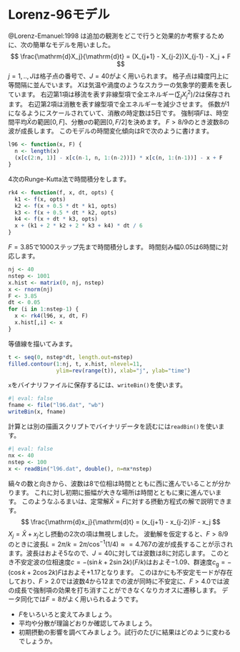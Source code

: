 # Lorenz-96モデル

@Lorenz-Emanuel:1998
は追加の観測をどこで行うと効果的か考察するために、次の簡単なモデルを用いました。
$$
\frac{\mathrm{d}X_j}{\mathrm{d}t} = (X_{j+1} - X_{j-2})X_{j-1} - X_j + F
$$ $j=1, .., J$は格子点の番号で、$J=40$がよく用いられます。
格子点は緯度円上に等間隔に並んでいます。
$X$は気温や渦度のようなスカラーの気象学的要素を表しています。
右辺第1項は移流を表す非線型項で全エネルギー$(\sum_jX_j^2)/2$は保存されます。
右辺第2項は消散を表す線型項で全エネルギーを減少させます。
係数が1になるようにスケールされていて、消散の時定数は5日です。
強制項$F$は、時空間平均$\bar{X}$の範囲$[0,\,F]$、分散$\sigma$の範囲$[0,\,F/2]$を決めます。
$F>8/9$のとき波数8の波が成長します。
このモデルの時間変化傾向はRで次のように書けます。

```r
l96 <- function(x, F) {
  n <- length(x)
  (x[c(2:n, 1)] - x[c(n-1, n, 1:(n-2))]) * x[c(n, 1:(n-1))] - x + F
}
```

4次のRunge-Kutta法で時間積分をします。

```r
rk4 <- function(f, x, dt, opts) {
  k1 <- f(x, opts)
  k2 <- f(x + 0.5 * dt * k1, opts)
  k3 <- f(x + 0.5 * dt * k2, opts)
  k4 <- f(x + dt * k3, opts)
  x + (k1 + 2 * k2 + 2 * k3 + k4) * dt / 6
}
```

$F=3.85$で1000ステップ先まで時間積分します。
時間刻み幅0.05は6時間に対応します。

```r
nj <- 40
nstep <- 1001
x.hist <- matrix(0, nj, nstep)
x <- rnorm(nj)
F <- 3.85
dt <- 0.05
for (i in 1:nstep-1) {
  x <- rk4(l96, x, dt, F)
  x.hist[,i] <- x
}
```

等値線を描いてみます。

```r
t <- seq(0, nstep*dt, length.out=nstep)
filled.contour(1:nj, t, x.hist, nlevel=11,
               ylim=rev(range(t)), xlab="j", ylab="time")
```

::: {.callout-tip title="バイナリファイル"}
`x`をバイナリファイルに保存するには、`writeBin()`を使います。
```r
#| eval: false
fname <- file("l96.dat", "wb")
writeBin(x, fname)
```
計算とは別の描画スクリプトでバイナリデータを読むには`readBin()`を使います。
```r
#| eval: false
nx <- 40
nstep <- 100
x <- readBin("l96.dat", double(), n=nx*nstep)
```
:::

縞々の数と向きから、波数は8で位相は時間とともに西に進んでいることが分かります。
これに対し初期に振幅が大きな場所は時間とともに東に進んでいます。
このようなふるまいは、定常解$\bar{X}=F$に対する摂動方程式の解で説明できます。
$$
\frac{\mathrm{d}x_j}{\mathrm{d}t} = (x_{j+1} - x_{j-2})F - x_j
$$ $X_j=\bar{X}+x_j$とし摂動の2次の項は無視しました。
波動解を仮定すると、$F>8/9$のときに波長$L=2\pi/k=2\pi/\cos^{-1}(1/4)\approx=4.767$の波が成長することが示されます。波長はおよそ5なので、$J=40$に対しては波数は8に対応します。
このとき不安定波の位相速度$c=-(\sin k+2\sin 2k)(F/k)$はおよそ$-1.09$、群速度$c_\mathrm{g}=-(\cos k + 2\cos 2k)F$はおよそ$+1.17$となります。
このほかにも不安定モードが存在しており、$F>2.0$では波数4から12までの波が同時に不安定に、$F>4.0$では波の成長で強制項の効果を打ち消すことができなくなりカオスに遷移します。
データ同化では$F=8$がよく用いられるようです。

::: {.callout-note title="練習"}
-   $F$をいろいろと変えてみましょう。
-   平均や分散が理論どおりか確認してみましょう。
-   初期摂動の影響を調べてみましょう。試行のたびに結果はどのように変わるでしょうか。
:::
